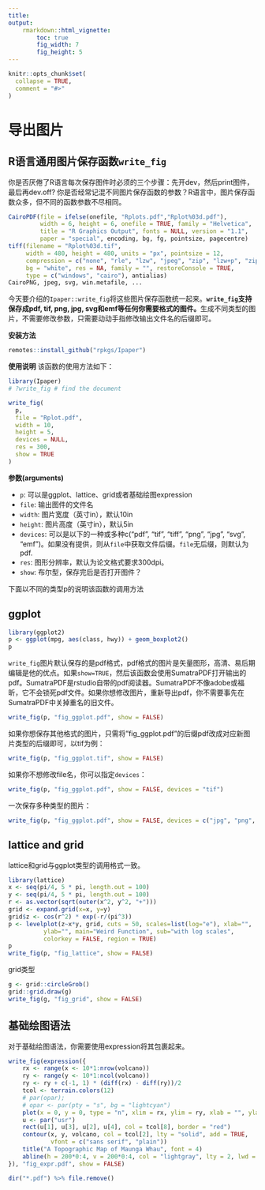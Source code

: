 ```yaml
---
title: 
output: 
    rmarkdown::html_vignette:
        toc: true
        fig_width: 7
        fig_height: 5
---
```


```r
knitr::opts_chunk$set(
  collapse = TRUE,
  comment = "#>"
)
```

# 导出图片 {#write_fig}

## R语言通用图片保存函数`write_fig`

你是否厌倦了R语言每次保存图件时必须的三个步骤：先开dev，然后print图件，最后再dev.off?
你是否经常记混不同图片保存函数的参数？R语言中，图片保存函数众多，但不同的函数参数不尽相同。
```r
CairoPDF(file = ifelse(onefile, "Rplots.pdf","Rplot%03d.pdf"),
         width = 6, height = 6, onefile = TRUE, family = "Helvetica",
         title = "R Graphics Output", fonts = NULL, version = "1.1",
         paper = "special", encoding, bg, fg, pointsize, pagecentre)
tiff(filename = "Rplot%03d.tif",
     width = 480, height = 480, units = "px", pointsize = 12,
     compression = c("none", "rle", "lzw", "jpeg", "zip", "lzw+p", "zip+p"),
     bg = "white", res = NA, family = "", restoreConsole = TRUE,
     type = c("windows", "cairo"), antialias)
CairoPNG, jpeg, svg, win.metafile, ...
```

今天要介绍的`Ipaper::write_fig`将这些图片保存函数统一起来。**`write_fig`支持保存成pdf, tif, png, jpg, svg和emf等任何你需要格式的图件。**生成不同类型的图片，不需要修改参数，只需要动动手指修改输出文件名的后缀即可。

**安装方法**

```r
remotes::install_github("rpkgs/Ipaper")
```

**使用说明**
该函数的使用方法如下：

```r
library(Ipaper)
# ?write_fig # find the document
```

```r
write_fig(
  p,
  file = "Rplot.pdf",
  width = 10,
  height = 5,
  devices = NULL,
  res = 300,
  show = TRUE
)
```

**参数(arguments)**

* `p`: 可以是ggplot、lattice、grid或者基础绘图expression
* `file`: 输出图件的文件名
* `width`: 图片宽度（英寸in），默认10in
* `height`: 图片高度（英寸in），默认5in
* `devices`: 可以是以下的一种或多种c("pdf", "tif", "tiff", "png", "jpg", "svg", "emf")。如果没有提供，则从`file`中获取文件后缀。`file`无后缀，则默认为pdf.
* `res`: 图形分辨率，默认为论文格式要求300dpi。
* `show`: 布尔型，保存完后是否打开图件？

下面以不同的类型p的说明该函数的调用方法

## ggplot

```r
library(ggplot2)
p <- ggplot(mpg, aes(class, hwy)) + geom_boxplot2()
p
```

`write_fig`图片默认保存的是pdf格式，pdf格式的图片是矢量图形，高清、易后期编辑是他的优点。如果`show=TRUE`，然后该函数会使用SumatraPDF打开输出的pdf。SumatraPDF是rstudio自带的pdf阅读器。SumatraPDF不像adobe或福昕，它不会锁死pdf文件。如果你想修改图片，重新导出pdf，你不需要事先在SumatraPDF中关掉重名的旧文件。

```r
write_fig(p, "fig_ggplot.pdf", show = FALSE)
```

如果你想保存其他格式的图片，只需将"fig_ggplot.pdf"的后缀pdf改成对应新图片类型的后缀即可，以tif为例：
```r
write_fig(p, "fig_ggplot.tif", show = FALSE)
```

如果你不想修改file名，你可以指定`devices`：
```r
write_fig(p, "fig_ggplot.pdf", show = FALSE, devices = "tif")
```

一次保存多种类型的图片：
```r
write_fig(p, "fig_ggplot.pdf", show = FALSE, devices = c("jpg", "png", "svg", "pdf", "tif", "emf"))
```

## lattice and grid

lattice和grid与ggplot类型的调用格式一致。
```r
library(lattice)
x <- seq(pi/4, 5 * pi, length.out = 100)
y <- seq(pi/4, 5 * pi, length.out = 100)
r <- as.vector(sqrt(outer(x^2, y^2, "+")))
grid <- expand.grid(x=x, y=y)
grid$z <- cos(r^2) * exp(-r/(pi^3))
p <- levelplot(z~x*y, grid, cuts = 50, scales=list(log="e"), xlab="",
          ylab="", main="Weird Function", sub="with log scales",
          colorkey = FALSE, region = TRUE)
p
write_fig(p, "fig_lattice", show = FALSE)
```

grid类型
```r
g <- grid::circleGrob()
grid::grid.draw(g)
write_fig(g, "fig_grid", show = FALSE)
```

## 基础绘图语法

对于基础绘图语法，你需要使用expression将其包裹起来。
```r
write_fig(expression({
    rx <- range(x <- 10*1:nrow(volcano))
    ry <- range(y <- 10*1:ncol(volcano))
    ry <- ry + c(-1, 1) * (diff(rx) - diff(ry))/2
    tcol <- terrain.colors(12)
    # par(opar); 
    # opar <- par(pty = "s", bg = "lightcyan")
    plot(x = 0, y = 0, type = "n", xlim = rx, ylim = ry, xlab = "", ylab = "")
    u <- par("usr")
    rect(u[1], u[3], u[2], u[4], col = tcol[8], border = "red")
    contour(x, y, volcano, col = tcol[2], lty = "solid", add = TRUE,
            vfont = c("sans serif", "plain"))
    title("A Topographic Map of Maunga Whau", font = 4)
    abline(h = 200*0:4, v = 200*0:4, col = "lightgray", lty = 2, lwd = 0.1)
}), "fig_expr.pdf", show = FALSE)
```

```r
dir("*.pdf") %>% file.remove()
```

